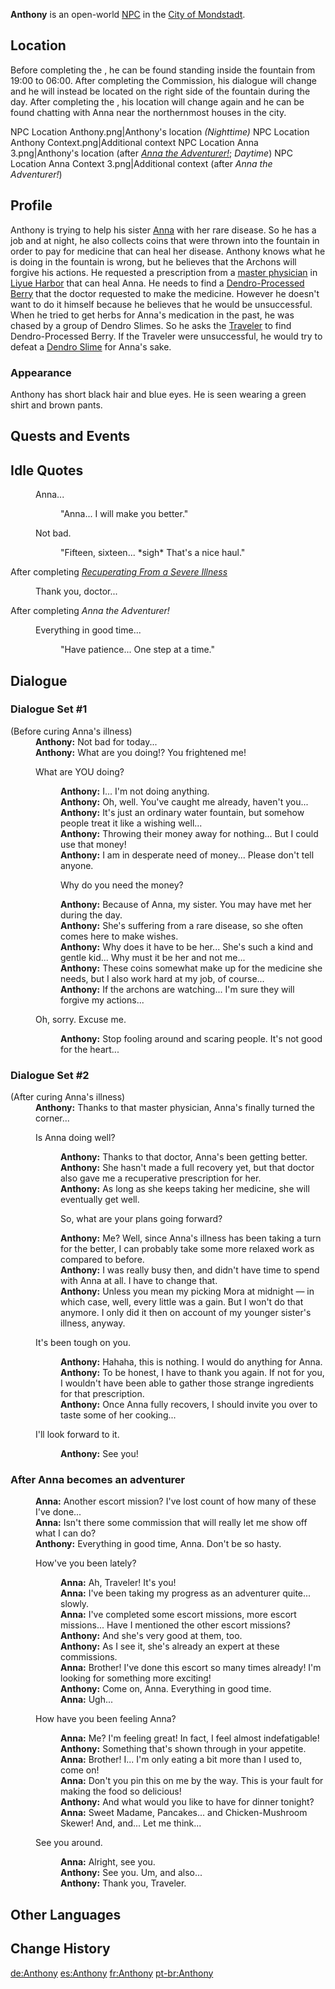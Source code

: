 {{About|the in-game NPC|the manga-only character|Anthony (Manga)}}
{{Character Infobox
|image            = NPC Anthony.png
|region           = Mondstadt
|location         = Mondstadt
|type             = Open-World NPC
|sibling          = Anna
}}
'''Anthony''' is an open-world [[NPC]] in the [[City of Mondstadt]].

==Location==
Before completing the {{Quest|Recuperating From a Severe Illness}}, he can be found standing inside the fountain from 19:00 to 06:00. After completing the Commission, his dialogue will change and he will instead be located on the right side of the fountain during the day. After completing the {{Quest|Anna the Adventurer!}}, his location will change again and he can be found chatting with Anna near the northernmost houses in the city.
<gallery>
NPC Location Anthony.png|Anthony's location ''(Nighttime)''
NPC Location Anthony Context.png|Additional context
NPC Location Anna 3.png|Anthony's location (after ''[[Anna the Adventurer!]]''; ''Daytime'')
NPC Location Anna Context 3.png|Additional context (after ''Anna the Adventurer!'')
</gallery>

==Profile==
<!--detailed story/lore information goes here-->
Anthony is trying to help his sister [[Anna]] with her rare disease. So he has a job and at night, he also collects coins that were thrown into the fountain in order to pay for medicine that can heal her disease. Anthony knows what he is doing in the fountain is wrong, but he believes that the Archons will forgive his actions.
He requested a prescription from a [[Baizhu|master physician]] in [[Liyue Harbor]] that can heal Anna. He needs to find a [[Dendro-Processed Berry]] that the doctor requested to make the medicine. However he doesn't want to do it himself because he believes that he would be unsuccessful. When he tried to get herbs for Anna's medication in the past, he was chased by a group of Dendro Slimes. So he asks the [[Traveler]] to find Dendro-Processed Berry. If the Traveler were unsuccessful, he would try to defeat a [[Dendro Slime]] for Anna's sake.

===Appearance===
Anthony has short black hair and blue eyes. He is seen wearing a green shirt and brown pants.

==Quests and Events==
{{Quests and Events}}

==Idle Quotes==
{{Dialogue Start}}
:{{DIcon|Idle}} Anna...
::{{A|VO Anthony 01.ogg}} "Anna... I will make you better."

:{{DIcon|Idle}} Not bad.
::{{A|VO Anthony 02.ogg}} "Fifteen, sixteen... *sigh* That's a nice haul."
{{Dialogue End}}

;After completing ''[[Recuperating From a Severe Illness]]''
{{Dialogue Start}}
:{{DIcon|Idle}} Thank you, doctor...
{{Dialogue End}}

;After completing ''Anna the Adventurer!''
{{Dialogue Start}}
:{{DIcon|Idle}} Everything in good time...
::{{A|VO Anthony 03.ogg}} "Have patience... One step at a time."
{{Dialogue End}}

==Dialogue==
===Dialogue Set #1===
{{Dialogue Start}}
;(Before curing Anna's illness)
:'''Anthony:''' Not bad for today...
:'''Anthony:''' What are you doing!? You frightened me!
:{{DIcon}} What are YOU doing?
::'''Anthony:''' I... I'm not doing anything.
::'''Anthony:''' Oh, well. You've caught me already, haven't you...
::'''Anthony:''' It's just an ordinary water fountain, but somehow people treat it like a wishing well...
::'''Anthony:''' Throwing their money away for nothing... But I could use that money!
::'''Anthony:''' I am in desperate need of money... Please don't tell anyone.
::{{DIcon}} Why do you need the money?
::'''Anthony:''' Because of Anna, my sister. You may have met her during the day.
::'''Anthony:''' She's suffering from a rare disease, so she often comes here to make wishes.
::'''Anthony:''' Why does it have to be her... She's such a kind and gentle kid... Why must it be her and not me...
::'''Anthony:''' These coins somewhat make up for the medicine she needs, but I also work hard at my job, of course...
::'''Anthony:''' If the archons are watching... I'm sure they will forgive my actions...
:{{DIcon}} Oh, sorry. Excuse me.
::'''Anthony:''' Stop fooling around and scaring people. It's not good for the heart...
{{Dialogue End}}

===Dialogue Set #2===
{{Dialogue Start}}
;(After curing Anna's illness)
:'''Anthony:''' Thanks to that master physician, Anna's finally turned the corner...
:{{DIcon}} Is Anna doing well?
::'''Anthony:''' Thanks to that doctor, Anna's been getting better.
::'''Anthony:''' She hasn't made a full recovery yet, but that doctor also gave me a recuperative prescription for her.
::'''Anthony:''' As long as she keeps taking her medicine, she will eventually get well.
::{{DIcon}} So, what are your plans going forward?
::'''Anthony:''' Me? Well, since Anna's illness has been taking a turn for the better, I can probably take some more relaxed work as compared to before.
::'''Anthony:''' I was really busy then, and didn't have time to spend with Anna at all. I have to change that.
::'''Anthony:''' Unless you mean my picking Mora at midnight &mdash; in which case, well, every little was a gain. But I won't do that anymore. I only did it then on account of my younger sister's illness, anyway.
:{{DIcon}} It's been tough on you.
::'''Anthony:''' Hahaha, this is nothing. I would do anything for Anna.
::'''Anthony:''' To be honest, I have to thank you again. If not for you, I wouldn't have been able to gather those strange ingredients for that prescription.
::'''Anthony:''' Once Anna fully recovers, I should invite you over to taste some of her cooking...
:{{DIcon}} I'll look forward to it.
::'''Anthony:''' See you!
{{Dialogue End}}

===After Anna becomes an adventurer===
{{Dialogue Start}}
:'''Anna:''' Another escort mission? I've lost count of how many of these I've done...
:'''Anna:''' Isn't there some commission that will really let me show off what I can do?
:'''Anthony:''' Everything in good time, Anna. Don't be so hasty.
:{{DIcon}} How've you been lately?
::'''Anna:''' Ah, Traveler! It's you!
::'''Anna:''' I've been taking my progress as an adventurer quite... slowly.
::'''Anna:''' I've completed some escort missions, more escort missions... Have I mentioned the other escort missions?
::'''Anthony:''' And she's very good at them, too.
::'''Anthony:''' As I see it, she's already an expert at these commissions.
::'''Anna:''' Brother! I've done this escort so many times already! I'm looking for something more exciting!
::'''Anthony:''' Come on, Anna. Everything in good time.
::'''Anna:''' Ugh...
:{{DIcon}} How have you been feeling Anna?
::'''Anna:''' Me? I'm feeling great! In fact, I feel almost indefatigable!
::'''Anthony:''' Something that's shown through in your appetite.
::'''Anna:''' Brother! I... I'm only eating a bit more than I used to, come on!
::'''Anna:''' Don't you pin this on me by the way. This is your fault for making the food so delicious!
::'''Anthony:''' And what would you like to have for dinner tonight?
::'''Anna:''' Sweet Madame, Pancakes... and Chicken-Mushroom Skewer! And, and... Let me think...
:{{DIcon}} See you around.
::'''Anna:''' Alright, see you.
::'''Anthony:''' See you. Um, and also...
::'''Anthony:''' Thank you, Traveler.
{{Dialogue End}}

==Other Languages==
{{Other Languages
|default_hidden = 1
|en      = Anthony
|zhs     = 安东尼
|zhs_rm  = Āndōngní
|zht     = 安東尼
|zht_rm  = Āndōngní
|ja      = アンソニー
|ja_rm   = Ansonii
|ko      = 앤서니
|es      = Anthony
|fr      = Anthony
|ru      = Энтони
|th      = Anthony
|vi      = Anthony
|de      = Anthony
|id      = Anthony
|pt      = Anthony
|tr      = Anthony
|it      = Anthony
}}

==Change History==
{{Change History|1.0}}

[[de:Anthony]]
[[es:Anthony]]
[[fr:Anthony]]
[[pt-br:Anthony]]